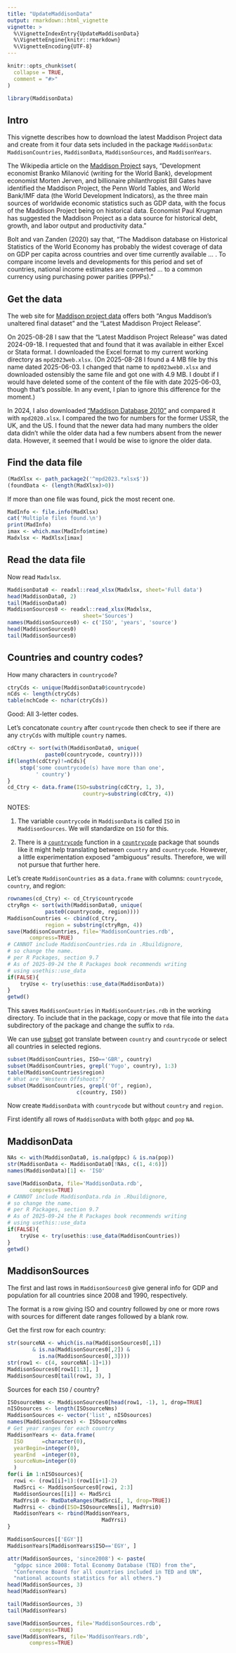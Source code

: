 ```yaml
---
title: "UpdateMaddisonData"
output: rmarkdown::html_vignette
vignette: >
  %\VignetteIndexEntry{UpdateMaddisonData}
  %\VignetteEngine{knitr::rmarkdown}
  %\VignetteEncoding{UTF-8}
---
```


```r
knitr::opts_chunk$set(
  collapse = TRUE,
  comment = "#>"
)
```

```r
library(MaddisonData)
```

## Intro 

This vignette describes how to download the latest Maddison Project data and create from it four data sets included in the package `MaddisonData`: `MaddisonCountries`, `MaddisonData`, `MaddisonSources`, and `MaddisonYears`. 

The Wikipedia article on the [Maddison Project](https://en.wikipedia.org/wiki/Maddison_Project) says, "Development economist Branko Milanović (writing for the World Bank), development economist Morten Jerven, and billionaire philanthropist Bill Gates have identified the Maddison Project, the Penn World Tables, and World Bank/IMF data (the World Development Indicators), as the three main sources of worldwide economic statistics such as GDP data, with the focus of the Maddison Project being on historical data. Economist Paul Krugman has suggested the Maddison Project as a data source for historical debt, growth, and labor output and productivity data."  

Bolt and van Zanden (2020) say that, "The Maddison database on Historical Statistics of the World Economy has probably the widest coverage of data on GDP per capita across countries and over time currently available ... . To compare income levels and developments for this period and set of countries, national income estimates are converted ... to a common currency using purchasing power parities (PPPs)." 

## Get the data

The web site for [Maddison project data](https://www.rug.nl/ggdc/historicaldevelopment/maddison/) offers both "Angus Maddison's unaltered final dataset" and the "Latest Maddison Project Release".

On 2025-08-28 I saw that the "Latest Maddison Project Release" was dated 2024-09-18. I requested that and found that it was available in either Excel or Stata format. I downloaded the Excel format to my current working directory as `mpd2023web.xlsx`. (On 2025-08-28 I found a 4 MB file by this name dated 2025-06-03. I changed that name to `mpd023web0.xlsx` and downloaded ostensibly the same file and got one with 4.9 MB. I doubt if I would have deleted some of the content of the file with date 2025-06-03, though that's possible. In any event, I plan to ignore this difference for the moment.) 

In 2024, I also downloaded ["Maddison Database 2010"](https://www.rug.nl/ggdc/historicaldevelopment/maddison/releases/maddison-database-2010) and compared it with `mpd2020.xlsx`. I compared the two for numbers for the former USSR, the UK, and the US. I found that the newer data had many numbers the older data didn't while the older data had a few numbers absent from the newer data. However, it seemed that I would be wise to ignore the older data. 

## Find the data file

```r
(MadXlsx <- path_package2('^mpd2023.*xlsx$'))
(foundData <- (length(MadXlsx)>0))
```

If more than one file was found, pick the most recent one. 

```r
MadInfo <- file.info(MadXlsx)
cat('Multiple files found.\n')
print(MadInfo)
imax <- which.max(MadInfo$mtime)
Madxlsx <- MadXlsx[imax]
```

## Read the data file

Now read `Madxlsx`. 

```r
MaddisonData0 <- readxl::read_xlsx(Madxlsx, sheet='Full data')
head(MaddisonData0, 2)
tail(MaddisonData0)
MaddisonSources0 <- readxl::read_xlsx(Madxlsx, 
                        sheet='Sources')
names(MaddisonSources0) <- c('ISO', 'years', 'source')
head(MaddisonSources0)
tail(MaddisonSources0)
```

## Countries and country codes? 

How many characters in `countrycode`? 

```r
ctryCds <- unique(MaddisonData0$countrycode)
nCds <- length(ctryCds)
table(nchCode <- nchar(ctryCds))
```

Good: All 3-letter codes. 

Let's concatonate `country` after `countrycode` then check to see if there are any `ctryCds` with multiple `country` names. 

```r
cdCtry <- sort(with(MaddisonData0, unique(
            paste0(countrycode, country))))
if(length(cdCtry)!=nCds){
    stop('some countrycode(s) have more than one', 
         ' country')
}
cd_Ctry <- data.frame(ISO=substring(cdCtry, 1, 3),
                        country=substring(cdCtry, 4))
```

NOTES: 

1. The variable `countrycode` in `MaddisonData` is called `ISO` in `MaddisonSources`. We will standardize on `ISO` for this. 

2. There is a [`countrycode`](https://search.r-project.org/CRAN/refmans/countrycode/html/countrycode.html) function in a [`countrycode`](https://search.r-project.org/CRAN/refmans/countrycode/html/00Index.html) package that sounds like it might help translating between `country` and `countrycode`. However, a little experimentation exposed "ambiguous" results. Therefore, we will not pursue that further here. 

Let's create `MaddisonCountries` as a `data.frame` with columns: `countrycode`, `country`, and region: 

```r
rownames(cd_Ctry) <- cd_Ctry$countrycode
ctryRgn <- sort(with(MaddisonData0, unique(
            paste0(countrycode, region))))
MaddisonCountries <- cbind(cd_Ctry, 
            region = substring(ctryRgn, 4))
save(MaddisonCountries, file='MaddisonCountries.rdb', 
       compress=TRUE)  
# CANNOT include MaddisonCountries.rda in .Rbuildignore, 
# so change the name.   
# per R Packages, section 9.7  
# As of 2025-09-24 the R Packages book recommends writing 
# using usethis::use_data 
if(FALSE){  
    tryUse <- try(usethis::use_data(MaddisonData))
}
getwd()
```

This saves `MaddisonCountries` in `MaddisonCountries.rdb` in the working directory. To include that in the package, copy or move that file into the `data` subdirectory of the package and change the suffix to `rda`.  

We can use [subset](https://www.rdocumentation.org/packages/base/versions/3.6.2/topics/subset) got translate between `country` and `countrycode` or select all countries in selected regions. 

```r
subset(MaddisonCountries, ISO=='GBR', country)
subset(MaddisonCountries, grepl('Yugo', country), 1:3)
table(MaddisonCountries$region)
# What are "Western Offshoots"? 
subset(MaddisonCountries, grepl('Of', region), 
                      c(country, ISO))
```

Now create `MaddisonData` with `countrycode` but without `country` and `region`.

First identify all rows of `MaddisonData` with both `gdppc` and `pop` `NA`. 

## MaddisonData

```r
NAs <- with(MaddisonData0, is.na(gdppc) & is.na(pop))
str(MaddisonData <- MaddisonData0[!NAs, c(1, 4:6)])
names(MaddisonData)[1] <- 'ISO' 

save(MaddisonData, file='MaddisonData.rdb', 
       compress=TRUE)  
# CANNOT include MaddisonData.rda in .Rbuildignore, 
# so change the name.   
# per R Packages, section 9.7  
# As of 2025-09-24 the R Packages book recommends writing 
# using usethis::use_data 
if(FALSE){  
    tryUse <- try(usethis::use_data(MaddisonCountries))
}
getwd()

```

## MaddisonSources

The first and last rows in `MaddisonSources0` give general info for GDP and population for all countries since 2008 and 1990, respectively. 

The format is a row giving ISO and country followed by one or more rows with sources for different date ranges followed by a blank row. 

Get the first row for each country: 

```r
str(sourceNA <- which(is.na(MaddisonSources0[,1])
        & is.na(MaddisonSources0[,2]) & 
          is.na(MaddisonSources0[,3])))
str(row1 <- c(4, sourceNA[-1]+1))
MaddisonSources0[row1[1:3], ]
MaddisonSources0[tail(row1, 3), ]
```

Sources for each `ISO` / country? 

```r
ISOsourceNms <- MaddisonSources0[head(row1, -1), 1, drop=TRUE]
nISOsources <- length(ISOsourceNms)
MaddisonSources <- vector('list', nISOsources)
names(MaddisonSources) <- ISOsourceNms
# Get year ranges for each country
MaddisonYears <- data.frame(
  ISO      =character(0), 
  yearBegin=integer(0), 
  yearEnd  =integer(0), 
  sourceNum=integer(0)
  )
for(i in 1:nISOsources){
  rowi <- (row1[i]+1):(row1[i+1]-2)
  MadSrci <- MaddisonSources0[rowi, 2:3]
  MaddisonSources[[i]] <- MadSrci
  MadYrsi0 <- MadDateRanges(MadSrci[, 1, drop=TRUE])
  MadYrsi <- cbind(ISO=ISOsourceNms[i], MadYrsi0)
  MaddisonYears <- rbind(MaddisonYears, 
                              MadYrsi) 
}

MaddisonSources[['EGY']]
MaddisonYears[MaddisonYears$ISO=='EGY', ]

attr(MaddisonSources, 'since2008') <- paste(
  "gdppc since 2008: Total Economy Database (TED) from the", 
  "Conference Board for all countries included in TED and UN",
  "national accounts statistics for all others.")
head(MaddisonSources, 3)
head(MaddisonYears)

tail(MaddisonSources, 3)
tail(MaddisonYears)

save(MaddisonSources, file='MaddisonSources.rdb', 
       compress=TRUE)  
save(MaddisonYears, file='MaddisonYears.rdb', 
       compress=TRUE)  
```